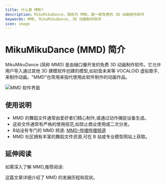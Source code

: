 ```yaml
---
title: 什么是 MMD?
description: MikuMikuDance，简称为 MMD，是一款免费的 3D 动画制作软件
keywords: MMD, MikuMikuDance, 3D 动画制作软件
icon: image
---
```


# MikuMikuDance (MMD) 简介

MikuMikuDance (简称 MMD) 是由樋口優开发的免费 3D 动画制作软件。它允许用户导入通过其他 3D 建模软件创建的模型,如初音未来等 VOCALOID 虚拟歌手,来制作动画。"MMD"也常用来指代使用此软件制作的动画作品。

<Frame>
  <img src="https://oss.vidol.chat/mikumikudance.png" alt="MMD 软件界面" />
</Frame>

## 使用说明

- MMD 的舞蹈文件通常由爱好者们精心制作,或通过动作捕捉设备生成。
- 这些文件通常有严格的使用规范,如禁止商业使用或二次分发。
- B站设有专门的 MMD 频道: [MMD-哔哩哔哩频道](https://www.bilibili.com/v/channel/1126/?tab=featured)
- MMD 社区拥有丰富的舞蹈文件资源,可在 B 站或专业模型网站上获取。

## 延伸阅读

如需深入了解 MMD,推荐阅读:

<Card title="浅谈 MMD 发展的前世今生" icon="book" href="https://www.gcores.com/articles/23767">
  这篇文章详细介绍了 MMD 的发展历程和现状。
</Card>
